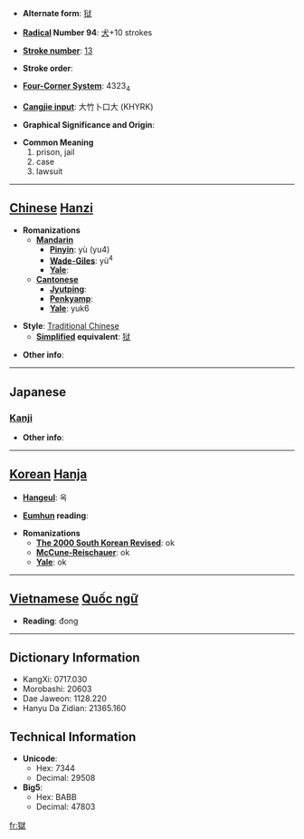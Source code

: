 * '''Alternate form''': [[狱]]

* '''[[Wiktionary:Chinese radical index| Radical]] Number 94''': [[Wiktionary:Chinese radical index 犬|犬]]+10 strokes

* '''[[Wiktionary:Chinese total strokes index|Stroke number]]''': [[Wiktionary:Chinese total strokes index 13|13]]

* '''Stroke order''': 

* '''[[Wiktionary:Chinese four corner index|Four-Corner System]]''': 4323<sub>4</sub>

* '''[[Wiktionary:Chinese Cangjie index|Cangjie input]]''': 大竹卜口大 (KHYRK)

* '''Graphical Significance and Origin''': 

* '''Common Meaning'''
*#prison, jail
*# case
*# lawsuit


----

== [[Chinese]] [[Hanzi]] ==

* '''Romanizations'''
** '''[[Mandarin]]'''
*** '''[[Pinyin]]''': yù (yu4)
*** '''[[Wade-Giles]]''': yü<sup>4</sup>
*** '''[[Yale]]''': 
** '''[[Cantonese]]'''
*** '''[[Jyutping]]''':
*** '''[[Penkyamp]]''': 
*** '''[[Yale]]''': yuk6

* '''Style''': [[Traditional Chinese]] 
** '''[[Simplified Chinese|Simplified]] equivalent''': [[狱]]

* '''Other info''': 

----

==Japanese==
===[[Kanji]]===
{{kanji|on readings=[[ごく]] (goku), [[きょく]] (kyoku)|kun readings=[[ひとや]] (hitoya)}}

* '''Other info''':  

----

== [[Korean]] [[Hanja]] ==

* '''[[Hangeul]]''': 옥

* '''[[Eumhun]] reading''': 

* '''Romanizations'''
** '''[[The 2000 South Korean Revised Romanization|The 2000 South Korean Revised]]''': ok
** '''[[McCune-Reischauer]]''': ok
** '''[[Yale]]''': ok


----

== [[Vietnamese]] [[Quốc ngữ]] ==

* '''Reading''': đong

----

== Dictionary Information ==

* KangXi: 0717.030
* Morobashi: 20603
* Dae Jaweon: 1128.220
* Hanyu Da Zidian: 21365.160

== Technical Information ==

* '''Unicode''':
** Hex: 7344
** Decimal: 29508
* '''Big5''':
** Hex: BABB
** Decimal: 47803

[[fr:獄]]